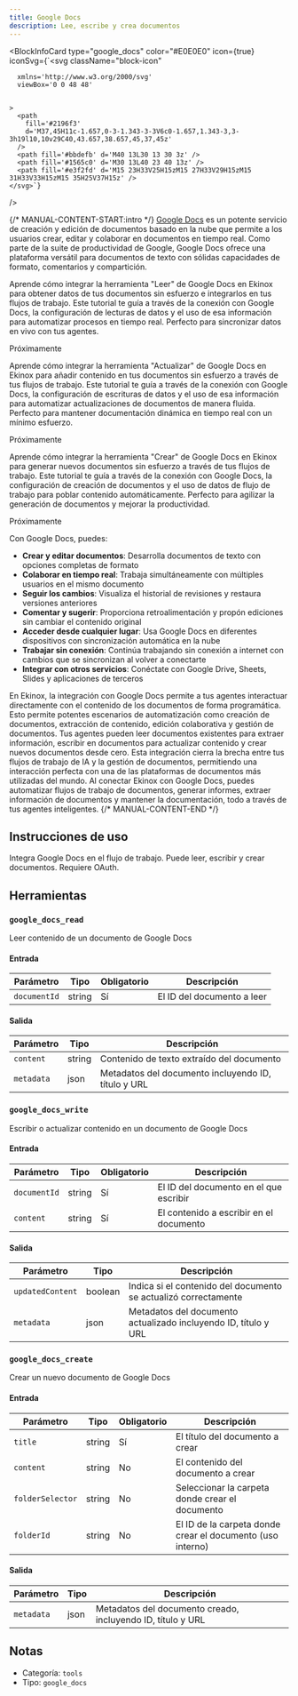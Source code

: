```yaml
---
title: Google Docs
description: Lee, escribe y crea documentos
---
```



<BlockInfoCard
  type="google_docs"
  color="#E0E0E0"
  icon={true}
  iconSvg={`<svg className="block-icon"

      xmlns='http://www.w3.org/2000/svg'
      viewBox='0 0 48 48'


    >
      <path
        fill='#2196f3'
        d='M37,45H11c-1.657,0-3-1.343-3-3V6c0-1.657,1.343-3,3-3h19l10,10v29C40,43.657,38.657,45,37,45z'
      />
      <path fill='#bbdefb' d='M40 13L30 13 30 3z' />
      <path fill='#1565c0' d='M30 13L40 23 40 13z' />
      <path fill='#e3f2fd' d='M15 23H33V25H15zM15 27H33V29H15zM15 31H33V33H15zM15 35H25V37H15z' />
    </svg>`}
/>

{/* MANUAL-CONTENT-START:intro */}
[Google Docs](https://docs.google.com) es un potente servicio de creación y edición de documentos basado en la nube que permite a los usuarios crear, editar y colaborar en documentos en tiempo real. Como parte de la suite de productividad de Google, Google Docs ofrece una plataforma versátil para documentos de texto con sólidas capacidades de formato, comentarios y compartición.

Aprende cómo integrar la herramienta "Leer" de Google Docs en Ekinox para obtener datos de tus documentos sin esfuerzo e integrarlos en tus flujos de trabajo. Este tutorial te guía a través de la conexión con Google Docs, la configuración de lecturas de datos y el uso de esa información para automatizar procesos en tiempo real. Perfecto para sincronizar datos en vivo con tus agentes.

Próximamente

Aprende cómo integrar la herramienta "Actualizar" de Google Docs en Ekinox para añadir contenido en tus documentos sin esfuerzo a través de tus flujos de trabajo. Este tutorial te guía a través de la conexión con Google Docs, la configuración de escrituras de datos y el uso de esa información para automatizar actualizaciones de documentos de manera fluida. Perfecto para mantener documentación dinámica en tiempo real con un mínimo esfuerzo.

Próximamente

Aprende cómo integrar la herramienta "Crear" de Google Docs en Ekinox para generar nuevos documentos sin esfuerzo a través de tus flujos de trabajo. Este tutorial te guía a través de la conexión con Google Docs, la configuración de creación de documentos y el uso de datos de flujo de trabajo para poblar contenido automáticamente. Perfecto para agilizar la generación de documentos y mejorar la productividad.

Próximamente

Con Google Docs, puedes:

- **Crear y editar documentos**: Desarrolla documentos de texto con opciones completas de formato
- **Colaborar en tiempo real**: Trabaja simultáneamente con múltiples usuarios en el mismo documento
- **Seguir los cambios**: Visualiza el historial de revisiones y restaura versiones anteriores
- **Comentar y sugerir**: Proporciona retroalimentación y propón ediciones sin cambiar el contenido original
- **Acceder desde cualquier lugar**: Usa Google Docs en diferentes dispositivos con sincronización automática en la nube
- **Trabajar sin conexión**: Continúa trabajando sin conexión a internet con cambios que se sincronizan al volver a conectarte
- **Integrar con otros servicios**: Conéctate con Google Drive, Sheets, Slides y aplicaciones de terceros

En Ekinox, la integración con Google Docs permite a tus agentes interactuar directamente con el contenido de los documentos de forma programática. Esto permite potentes escenarios de automatización como creación de documentos, extracción de contenido, edición colaborativa y gestión de documentos. Tus agentes pueden leer documentos existentes para extraer información, escribir en documentos para actualizar contenido y crear nuevos documentos desde cero. Esta integración cierra la brecha entre tus flujos de trabajo de IA y la gestión de documentos, permitiendo una interacción perfecta con una de las plataformas de documentos más utilizadas del mundo. Al conectar Ekinox con Google Docs, puedes automatizar flujos de trabajo de documentos, generar informes, extraer información de documentos y mantener la documentación, todo a través de tus agentes inteligentes.
{/* MANUAL-CONTENT-END */}

## Instrucciones de uso

Integra Google Docs en el flujo de trabajo. Puede leer, escribir y crear documentos. Requiere OAuth.

## Herramientas

### `google_docs_read`

Leer contenido de un documento de Google Docs

#### Entrada

| Parámetro | Tipo | Obligatorio | Descripción |
| --------- | ---- | -------- | ----------- |
| `documentId` | string | Sí | El ID del documento a leer |

#### Salida

| Parámetro | Tipo | Descripción |
| --------- | ---- | ----------- |
| `content` | string | Contenido de texto extraído del documento |
| `metadata` | json | Metadatos del documento incluyendo ID, título y URL |

### `google_docs_write`

Escribir o actualizar contenido en un documento de Google Docs

#### Entrada

| Parámetro | Tipo | Obligatorio | Descripción |
| --------- | ---- | -------- | ----------- |
| `documentId` | string | Sí | El ID del documento en el que escribir |
| `content` | string | Sí | El contenido a escribir en el documento |

#### Salida

| Parámetro | Tipo | Descripción |
| --------- | ---- | ----------- |
| `updatedContent` | boolean | Indica si el contenido del documento se actualizó correctamente |
| `metadata` | json | Metadatos del documento actualizado incluyendo ID, título y URL |

### `google_docs_create`

Crear un nuevo documento de Google Docs

#### Entrada

| Parámetro | Tipo | Obligatorio | Descripción |
| --------- | ---- | -------- | ----------- |
| `title` | string | Sí | El título del documento a crear |
| `content` | string | No | El contenido del documento a crear |
| `folderSelector` | string | No | Seleccionar la carpeta donde crear el documento |
| `folderId` | string | No | El ID de la carpeta donde crear el documento \(uso interno\) |

#### Salida

| Parámetro | Tipo | Descripción |
| --------- | ---- | ----------- |
| `metadata` | json | Metadatos del documento creado, incluyendo ID, título y URL |

## Notas

- Categoría: `tools`
- Tipo: `google_docs`
